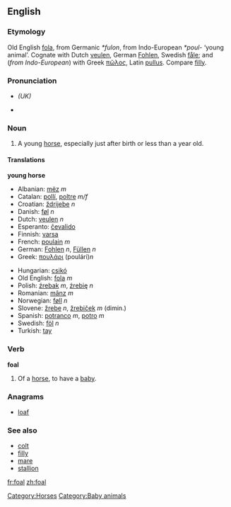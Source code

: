 ==English==
===Etymology===
Old English [[fola]], from Germanic ''*fulon'', from Indo-European ''*poul-'' ‘young animal’.  Cognate with Dutch [[veulen]], German [[Fohlen]], Swedish [[fåle]]; and (''from Indo-European'') with Greek [[πῶλος]], Latin [[pullus]].  Compare [[filly]].

===Pronunciation===
*{{IPA|/fəʊl/}} ''(UK)''
*{{audio|en-us-foal.ogg|Audio (US)}}

===Noun===
{{en-noun-reg}}
#A young [[horse]], especially just after birth or less than a year old.

====Translations====
'''young horse'''
{{top}}
*Albanian: [[mëz]] ''m''
*Catalan: [[pollí]], [[poltre]] ''m/f''
*Croatian: [[ždrijebe]] ''n''
*Danish: [[føl]] ''n''
*Dutch: [[veulen]] ''n''
*Esperanto: [[ĉevalido]]
*Finnish: [[varsa]]
*French: [[poulain]] ''m''
*German: [[Fohlen]] ''n'', [[Füllen]] ''n''
*Greek: [[πουλάρι]] (poulári)''n''
{{mid}}
*Hungarian: [[csikó]]
*Old English: [[fola]] ''m''
*Polish: [[źrebak]] ''m'', [[źrebię]] ''n''
*Romanian: [[mânz]] ''m''
*Norwegian: [[føll]] ''n''
*Slovene: [[žrebe]] ''n'', [[žrebiček]] ''m'' (dimin.)
*Spanish: [[potranco]] ''m'', [[potro]] ''m''
*Swedish: [[föl]] ''n''
*Turkish: [[tay]]
{{bottom}}

===Verb===
'''foal'''
#Of a [[horse]], to have a [[baby]].

===Anagrams===
*[[loaf]]

===See also===
*[[colt]]
*[[filly]]
*[[mare]]
*[[stallion]]

[[Category:Horses]]
[[Category:Baby animals]]

[[fr:foal]]
[[zh:foal]]